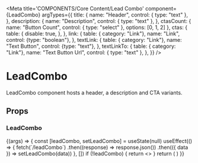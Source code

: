 
<Meta
  title='COMPONENTS/Core Content/Lead Combo'
  component={LeadCombo}
  argTypes={{
    title: {
      name: "Header",
      control: { type: "text" },
    },
    description: {
      name: "Description",
      control: { type: "text" },
    },
    ctasCount: { 
      name: "Button Count",
      control: { type: "select" },
      options: [0, 1, 2] 
    },
    ctas: {
      table: {
        disable: true,
      },
    },
    link: {
      table: { category: "Link"},
      name: "Link",
      control: {type: "boolean"},
    },
    textLink: {
      table: { category: "Link"},
      name: "Text Button",
      control: {type: "text"},
    },
    textLinkTo: {
      table: { category: "Link"},
      name: "Text Button Url",
      control: { type: "text" },
    },
  }}
/>

# LeadCombo

LeadCombo component hosts a header, a description and CTA variants.

## Props

<Props of={LeadCombo} />

### LeadCombo

<Preview>
  <Story name='Lead Combo'>
    {(args) => {
      const [leadCombo, setLeadCombo] = useState(null)
      useEffect(() => {
        fetch(`/leadCombo`)
          .then((response) => response.json())
          .then(({ data }) => setLeadCombo(data))
      }, [])
      if (!leadCombo) {
        return <></>
      }
      return (
        <LeadCombo
        title={args.title || leadCombo.title}
        description={args.description || leadCombo.text}
        ctas={leadCombo.ctas.slice(0, args.ctasCount || 0)}
        textLink={{
          label: args.textLink || leadCombo.textLink.label,
          to: args.textLinkTo || leadCombo.textLink.to,
        }}
        link={args.link}
        />
      )
    }}
  </Story>
</Preview>
